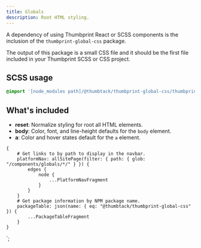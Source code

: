 ```yaml
---
title: Globals
description: Root HTML styling.
---
```



<ComponentHeader data={props.data} />

A dependency of using Thumbprint React or SCSS components is the inclusion of the `thumbprint-global-css` package.

The output of this package is a small CSS file and it should be the first file included in your Thumbprint SCSS or CSS project.

## SCSS usage

```scss
@import '[node_modules path]/@thumbtack/thumbprint-global-css/thumbprint-global';
```

## What's included

-   **reset**: Normalize styling for root all HTML elements.
-   **body**: Color, font, and line-height defaults for the `body` element.
-   **a**: Color and hover states default for the `a` element.

<ComponentFooter data={props.data} />

    {
        # Get links to by path to display in the navbar.
        platformNav: allSitePage(filter: { path: { glob: "/components/globals/*/" } }) {
            edges {
                node {
                    ...PlatformNavFragment
                }
            }
        }
        # Get package information by NPM package name.
        packageTable: json(name: { eq: "@thumbtack/thumbprint-global-css" }) {
            ...PackageTableFragment
        }
    }
`;
